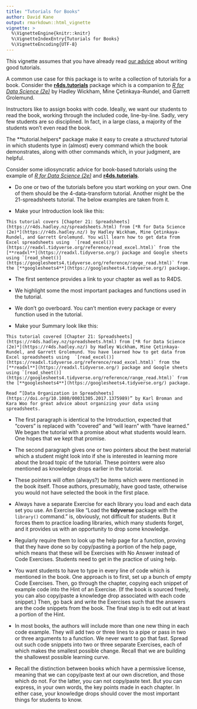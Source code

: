 ```yaml
---
title: "Tutorials for Books"
author: David Kane
output: rmarkdown::html_vignette
vignette: >
  %\VignetteEngine{knitr::knitr}
  %\VignetteIndexEntry{Tutorials for Books}
  %\VignetteEncoding{UTF-8}
---
```



This vignette assumes that you have already read [our advice](instructions.html) about writing good tutorials.

A common use case for this package is to write a collection of tutorials for a book. Consider the [**r4ds.tutorials**](https://ppbds.github.io/r4ds.tutorials/) package which is a companion to [*R for Data Science (2e)*](https://r4ds.hadley.nz/) by Hadley Wickham, Mine Çetinkaya-Rundel, and Garrett Grolemund.

Instructors like to assign books with code. Ideally, we want our students to read the book, working through the included code, line-by-line. Sadly, very few students are so disciplined. In fact, in a large class, a majority of the students won't even read the book.

The **tutorial.helpers* package make it easy to create a *structured* tutorial in which students type in (almost) every command which the book demonstrates, along with other commands which, in your judgment, are helpful. 

Consider some idiosyncratic advice for book-based tutorials using the example of [*R for Data Science (2e)*](https://r4ds.hadley.nz/) and [**r4ds.tutorials**](https://ppbds.github.io/r4ds.tutorials/).

* Do one or two of the tutorials before you start working on your own. One of them should be the 4-data-transform tutorial. Another might be the 21-spreadsheets tutorial. The below examples are taken from it.

* Make your Introduction look like this:

````
This tutorial covers [Chapter 21: Spreadsheets](https://r4ds.hadley.nz/spreadsheets.html) from [*R for Data Science (2e)*](https://r4ds.hadley.nz/) by Hadley Wickham, Mine Çetinkaya-Rundel, and Garrett Grolemund. You will learn how to get data from Excel spreadsheets using  `[read_excel()](https://readxl.tidyverse.org/reference/read_excel.html)` from the [**readxl**](https://readxl.tidyverse.org/) package and Google sheets using `[read_sheet()](https://googlesheets4.tidyverse.org/reference/range_read.html)` from the [**googlesheets4**](https://googlesheets4.tidyverse.org/) package.
````

  - The first sentence provides a link to your chapter as well as to R4DS.
  - We highlight some the most important packages and functions used in the tutorial.
  - We don't go overboard. You can't mention every package or every function used in the tutorial.


* Make your Summary look like this:

````
This tutorial covered [Chapter 21: Spreadsheets](https://r4ds.hadley.nz/spreadsheets.html) from [*R for Data Science (2e)*](https://r4ds.hadley.nz/) by Hadley Wickham, Mine Çetinkaya-Rundel, and Garrett Grolemund. You have learned how to get data from Excel spreadsheets using  `[read_excel()](https://readxl.tidyverse.org/reference/read_excel.html)` from the [**readxl**](https://readxl.tidyverse.org/) package and Google sheets using `[read_sheet()](https://googlesheets4.tidyverse.org/reference/range_read.html)` from the [**googlesheets4**](https://googlesheets4.tidyverse.org/) package.

Read “[Data Organization in Spreadsheets](https://doi.org/10.1080/00031305.2017.1375989)” by Karl Broman and Kara Woo for great advice about organizing your data using spreadsheets.
````

  - The first paragraph is identical to the Introduction, expected that "covers" is replaced with "covered" and "will learn" with "have learned." We began the tutorial with a promise about what students would learn. One hopes that we kept that promise.
  - The second paragraph gives one or two pointers about the best material which a student might look into if she is interested in learning more about the broad topic of the tutorial. These pointers were also mentioned as knowledge drops earlier in the tutorial.
  - These pointers will often (always?) be items which were mentioned in the book itself. Those authors, presumably, have good taste, otherwise you would not have selected the book in the first place.

* Always have a separate Exercise for each library you load and each data set you use. An Exercise like "Load the **tidyverse** package with the `library()` command." is, obviously, not difficult for students. But it forces them to practice loading libraries, which many students forget, and it provides us with an opportunity to drop some knowledge.

* Regularly require them to look up the help page for a function, proving that they have done so by copy/pasting a portion of the help page, which means that these will be Exercises with No Answer instead of Code Exercises. Students need to get in the practice of using help.

* You want students to have to type in every line of code which is mentioned in the book. One approach is to first, set up a bunch of empty Code Exercises. Then, go through the chapter, copying each snippet of example code into the Hint of an Exercise. (If the book is sourced freely, you can also copy/paste a knowledge drop associated with each code snippet.) Then, go back and write the Exercises such that the answers are the code snippets from the book. The final step is to edit out at least a portion of the Hint.

* In most books, the authors will include more than one new thing in each code example. They will add two or three lines to a pipe or pass in two or three arguments to a function. We never want to go that fast. Spread out such code snippets into two or three separate Exercises, each of which makes the smallest possible change. Recall that we are building the shallowest possible learning curve. 

* Recall the distinction between books which have a permissive license, meaning that we can copy/paste text at our own discretion, and those which do not. For the latter, you can not copy/paste text. But you can express, in your own words, the key points made in each chapter. In either case, your knowledge drops should cover the most important things for students to know.





